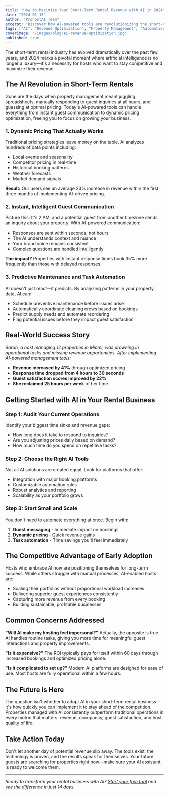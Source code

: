 ```yaml
---
title: "How to Maximize Your Short-Term Rental Revenue with AI in 2024"
date: "2024-01-15"
author: "ProhostAI Team"
excerpt: "Discover how AI-powered tools are revolutionizing the short-term rental industry and learn practical strategies to boost your rental income."
tags: ["AI", "Revenue Optimization", "Property Management", "Automation"]
coverImage: "/images/blog/ai-revenue-optimization.jpg"
published: true
---
```


The short-term rental industry has evolved dramatically over the past few years, and 2024 marks a pivotal moment where artificial intelligence is no longer a luxury—it's a necessity for hosts who want to stay competitive and maximize their revenue.

## The AI Revolution in Short-Term Rentals

Gone are the days when property management meant juggling spreadsheets, manually responding to guest inquiries at all hours, and guessing at optimal pricing. Today's AI-powered tools can handle everything from instant guest communication to dynamic pricing optimization, freeing you to focus on growing your business.

### 1. Dynamic Pricing That Actually Works

Traditional pricing strategies leave money on the table. AI analyzes hundreds of data points including:

- Local events and seasonality
- Competitor pricing in real-time
- Historical booking patterns
- Weather forecasts
- Market demand signals

**Result:** Our users see an average 23% increase in revenue within the first three months of implementing AI-driven pricing.

### 2. Instant, Intelligent Guest Communication

Picture this: It's 2 AM, and a potential guest from another timezone sends an inquiry about your property. With AI-powered communication:

- Responses are sent within seconds, not hours
- The AI understands context and nuance
- Your brand voice remains consistent
- Complex questions are handled intelligently

**The impact?** Properties with instant response times book 35% more frequently than those with delayed responses.

### 3. Predictive Maintenance and Task Automation

AI doesn't just react—it predicts. By analyzing patterns in your property data, AI can:

- Schedule preventive maintenance before issues arise
- Automatically coordinate cleaning crews based on bookings
- Predict supply needs and automate reordering
- Flag potential issues before they impact guest satisfaction

## Real-World Success Story

*Sarah, a host managing 12 properties in Miami, was drowning in operational tasks and missing revenue opportunities. After implementing AI-powered management tools:*

- **Revenue increased by 41%** through optimized pricing
- **Response time dropped from 4 hours to 30 seconds**
- **Guest satisfaction scores improved by 22%**
- **She reclaimed 25 hours per week** of her time

## Getting Started with AI in Your Rental Business

### Step 1: Audit Your Current Operations

Identify your biggest time sinks and revenue gaps:
- How long does it take to respond to inquiries?
- Are you adjusting prices daily based on demand?
- How much time do you spend on repetitive tasks?

### Step 2: Choose the Right AI Tools

Not all AI solutions are created equal. Look for platforms that offer:
- Integration with major booking platforms
- Customizable automation rules
- Robust analytics and reporting
- Scalability as your portfolio grows

### Step 3: Start Small and Scale

You don't need to automate everything at once. Begin with:
1. **Guest messaging** - Immediate impact on bookings
2. **Dynamic pricing** - Quick revenue gains
3. **Task automation** - Time savings you'll feel immediately

## The Competitive Advantage of Early Adoption

Hosts who embrace AI now are positioning themselves for long-term success. While others struggle with manual processes, AI-enabled hosts are:

- Scaling their portfolios without proportional workload increases
- Delivering superior guest experiences consistently
- Capturing more revenue from every booking
- Building sustainable, profitable businesses

## Common Concerns Addressed

**"Will AI make my hosting feel impersonal?"**
Actually, the opposite is true. AI handles routine tasks, giving you more time for meaningful guest interactions and property improvements.

**"Is it expensive?"**
The ROI typically pays for itself within 60 days through increased bookings and optimized pricing alone.

**"Is it complicated to set up?"**
Modern AI platforms are designed for ease of use. Most hosts are fully operational within a few hours.

## The Future is Here

The question isn't whether to adopt AI in your short-term rental business—it's how quickly you can implement it to stay ahead of the competition. Properties managed with AI consistently outperform traditional operations in every metric that matters: revenue, occupancy, guest satisfaction, and host quality of life.

## Take Action Today

Don't let another day of potential revenue slip away. The tools exist, the technology is proven, and the results speak for themselves. Your future guests are searching for properties right now—make sure your AI assistant is ready to welcome them.

---

*Ready to transform your rental business with AI? [Start your free trial](https://app.prohostai.com/signup) and see the difference in just 14 days.*
